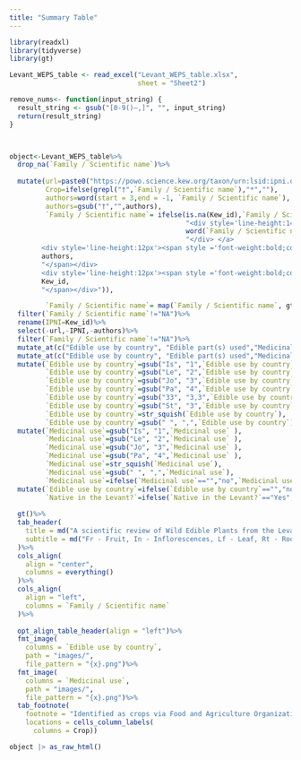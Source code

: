 ```yaml
---
title: "Summary Table"
---
```


```r
library(readxl)
library(tidyverse)
library(gt)

Levant_WEPS_table <- read_excel("Levant_WEPS_table.xlsx", 
                                sheet = "Sheet2")

remove_nums<- function(input_string) {
  result_string <- gsub("[0-9()–,]", "", input_string)
  return(result_string)
}



object<-Levant_WEPS_table%>%
  drop_na(`Family / Scientific name`)%>%
  
  mutate(url=paste0("https://powo.science.kew.org/taxon/urn:lsid:ipni.org:names:",Kew_id),
         Crop=ifelse(grepl("†",`Family / Scientific name`),"*",""),
         authors=word(start = 3,end = -1, `Family / Scientific name`),
         authors=gsub("†","",authors),
         `Family / Scientific name`= ifelse(is.na(Kew_id),`Family / Scientific name`, paste0("<a href=",url,">",
                                            "<div style='line-height:14px'><span style='font-style:italic;font-size:16px'>",
                                            word(`Family / Scientific name`, 1,2,sep=" ") ,
                                            "</div> </a>
        <div style='line-height:12px'><span style ='font-weight:bold;color:black;font-size:12px'>",
        authors,
        "</span></div>
        <div style='line-height:12px'><span style ='font-weight:bold;color:grey;font-size:10px'> IPNI: ",
        Kew_id,
        "</span></div>")),

         `Family / Scientific name`= map(`Family / Scientific name`, gt::html))%>%
  filter(`Family / Scientific name`!="NA")%>%
  rename(IPNI=Kew_id)%>%
  select(-url,-IPNI,-authors)%>%
  filter(`Family / Scientific name`!="NA")%>%
  mutate_at(c("Edible use by country", "Edible part(s) used","Medicinal use","EcBot categories","Native in the Levant?"), ~replace_na(.,""))%>%
  mutate_at(c("Edible use by country", "Edible part(s) used","Medicinal use"),remove_nums)%>% 
  mutate(`Edible use by country`=gsub("Is", "1",`Edible use by country` ),
         `Edible use by country`=gsub("Le", "2",`Edible use by country` ),
         `Edible use by country`=gsub("Jo", "3",`Edible use by country` ),
         `Edible use by country`=gsub("Pa", "4",`Edible use by country` ),
         `Edible use by country`=gsub("33", "3,3",`Edible use by country` ),
         `Edible use by country`=gsub("St", "3",`Edible use by country` ),
         `Edible use by country`=str_squish(`Edible use by country`),
         `Edible use by country`=gsub(" ", ",",`Edible use by country`))%>%
  mutate(`Medicinal use`=gsub("Is", "1",`Medicinal use` ),
         `Medicinal use`=gsub("Le", "2",`Medicinal use` ),
         `Medicinal use`=gsub("Jo", "3",`Medicinal use` ),
         `Medicinal use`=gsub("Pa", "4",`Medicinal use` ),
         `Medicinal use`=str_squish(`Medicinal use`),
         `Medicinal use`=gsub(" ", ",",`Medicinal use`),
         `Medicinal use`=ifelse(`Medicinal use`=="","no",`Medicinal use`))%>%
  mutate(`Edible use by country`=ifelse(`Edible use by country`=="","no",`Edible use by country`),
         `Native in the Levant?`=ifelse(`Native in the Levant?`=="Yes","Yes",""))%>%
  
  gt()%>%
  tab_header(
    title = md("A scientific review of Wild Edible Plants from the Levant - Summary Table"),
    subtitle = md("Fr - Fruit, In - Inflorescences, Lf - Leaf, Rt - Root, Sd - Seed, St - Stems, Wp - Whole plant || F - Food, FA - Food additive, M - Medicinal <br><br> Suggested citation: Gómez Barreiro, P., Coleshill, D., Abulaila, K.,; Howes, Howes, M.J.R., Hani, N., Ulian, T. (2023). A scientific review of Wild Edible Plants from the Levant. figshare. Dataset. https://doi.org/10.6084/m9.figshare.24101223.v1")
  )%>%
  cols_align(
    align = "center",
    columns = everything()
  )%>%
  cols_align(
    align = "left",
    columns = `Family / Scientific name`
  )%>%
  
  opt_align_table_header(align = "left")%>%
  fmt_image(
    columns = `Edible use by country`,
    path = "images/",
    file_pattern = "{x}.png")%>%
  fmt_image(
    columns = `Medicinal use`,
    path = "images/",
    file_pattern = "{x}.png")%>%
  tab_footnote(
    footnote = "Identified as crops via Food and Agriculture Organization's crop list (FAO, 2015)",
    locations = cells_column_labels(
      columns = Crop))
```

```r
object |> as_raw_html()
```
